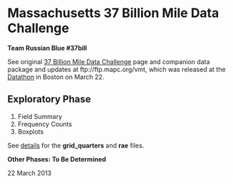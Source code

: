 Massachusetts 37 Billion Mile Data Challenge
============================================

**Team Russian Blue #37bill**

See original [37 Billion Mile Data Challenge](http://www.37billionmilechallenge.org/) page and companion data package and updates at ftp://ftp.mapc.org/vmt, which was released at the [Datathon](http://www.37billionmilechallenge.org/#datathon) in Boston on March 22.

Exploratory Phase
-----------------

1. Field Summary
2. Frequency Counts
3. Boxplots

See [details](exploratory/README.html) for the **grid_quarters** and **rae** files.

**Other Phases: To Be Determined**


22 March 2013